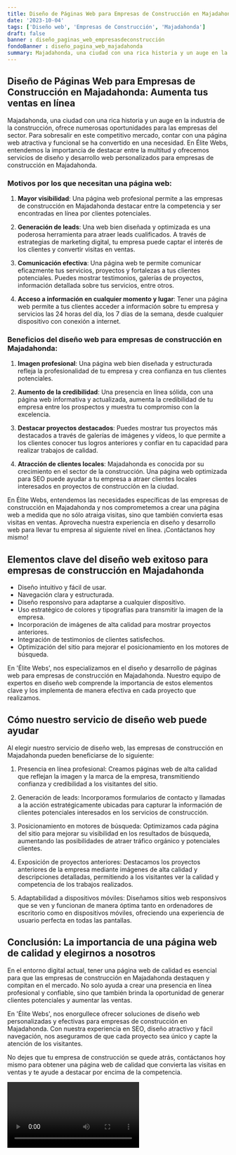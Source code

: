 ```yaml
---
title: Diseño de Páginas Web para Empresas de Construcción en Majadahonda
date: '2023-10-04'
tags: ['Diseño web', 'Empresas de Construcción', 'Majadahonda']
draft: false
banner : diseño_paginas_web_empresasdeconstrucción
fondoBanner : diseño_pagina_web_majadahonda
summary: Majadahonda, una ciudad con una rica historia y un auge en la industria de la construcción, ofrece numerosas oportunidades para las empresas del sector. Para sobresalir en este competitivo mercado, contar con una página web atractiva y funcional se ha convertido en una necesidad. En Élite Webs, entendemos la importancia de destacar entre la multitud y ofrecemos servicios de diseño y desarrollo web personalizados para empresas de construcción en Majadahonda.
---
```


## Diseño de Páginas Web para Empresas de Construcción en Majadahonda: Aumenta tus ventas en línea

Majadahonda, una ciudad con una rica historia y un auge en la industria de la construcción, ofrece numerosas oportunidades para las empresas del sector. Para sobresalir en este competitivo mercado, contar con una página web atractiva y funcional se ha convertido en una necesidad. En Élite Webs, entendemos la importancia de destacar entre la multitud y ofrecemos servicios de diseño y desarrollo web personalizados para empresas de construcción en Majadahonda.

### Motivos por los que necesitan una página web:

1. **Mayor visibilidad**: Una página web profesional permite a las empresas de construcción en Majadahonda destacar entre la competencia y ser encontradas en línea por clientes potenciales.

2. **Generación de leads**: Una web bien diseñada y optimizada es una poderosa herramienta para atraer leads cualificados. A través de estrategias de marketing digital, tu empresa puede captar el interés de los clientes y convertir visitas en ventas.

3. **Comunicación efectiva**: Una página web te permite comunicar eficazmente tus servicios, proyectos y fortalezas a tus clientes potenciales. Puedes mostrar testimonios, galerías de proyectos, información detallada sobre tus servicios, entre otros.

4. **Acceso a información en cualquier momento y lugar**: Tener una página web permite a tus clientes acceder a información sobre tu empresa y servicios las 24 horas del día, los 7 días de la semana, desde cualquier dispositivo con conexión a internet.

### Beneficios del diseño web para empresas de construcción en Majadahonda:

1. **Imagen profesional**: Una página web bien diseñada y estructurada refleja la profesionalidad de tu empresa y crea confianza en tus clientes potenciales.

2. **Aumento de la credibilidad**: Una presencia en línea sólida, con una página web informativa y actualizada, aumenta la credibilidad de tu empresa entre los prospectos y muestra tu compromiso con la excelencia.

3. **Destacar proyectos destacados**: Puedes mostrar tus proyectos más destacados a través de galerías de imágenes y vídeos, lo que permite a los clientes conocer tus logros anteriores y confiar en tu capacidad para realizar trabajos de calidad.

4. **Atracción de clientes locales**: Majadahonda es conocida por su crecimiento en el sector de la construcción. Una página web optimizada para SEO puede ayudar a tu empresa a atraer clientes locales interesados en proyectos de construcción en la ciudad.

En Élite Webs, entendemos las necesidades específicas de las empresas de construcción en Majadahonda y nos comprometemos a crear una página web a medida que no sólo atraiga visitas, sino que también convierta esas visitas en ventas. Aprovecha nuestra experiencia en diseño y desarrollo web para llevar tu empresa al siguiente nivel en línea. ¡Contáctanos hoy mismo!

<GifSeo />

<Cta />

## Elementos clave del diseño web exitoso para empresas de construcción en Majadahonda

- Diseño intuitivo y fácil de usar.
- Navegación clara y estructurada.
- Diseño responsivo para adaptarse a cualquier dispositivo.
- Uso estratégico de colores y tipografías para transmitir la imagen de la empresa.
- Incorporación de imágenes de alta calidad para mostrar proyectos anteriores.
- Integración de testimonios de clientes satisfechos.
- Optimización del sitio para mejorar el posicionamiento en los motores de búsqueda.

En 'Élite Webs', nos especializamos en el diseño y desarrollo de páginas web para empresas de construcción en Majadahonda. Nuestro equipo de expertos en diseño web comprende la importancia de estos elementos clave y los implementa de manera efectiva en cada proyecto que realizamos.

## Cómo nuestro servicio de diseño web puede ayudar

Al elegir nuestro servicio de diseño web, las empresas de construcción en Majadahonda pueden beneficiarse de lo siguiente:

1. Presencia en línea profesional: Creamos páginas web de alta calidad que reflejan la imagen y la marca de la empresa, transmitiendo confianza y credibilidad a los visitantes del sitio.

2. Generación de leads: Incorporamos formularios de contacto y llamadas a la acción estratégicamente ubicadas para capturar la información de clientes potenciales interesados en los servicios de construcción.

3. Posicionamiento en motores de búsqueda: Optimizamos cada página del sitio para mejorar su visibilidad en los resultados de búsqueda, aumentando las posibilidades de atraer tráfico orgánico y potenciales clientes.

4. Exposición de proyectos anteriores: Destacamos los proyectos anteriores de la empresa mediante imágenes de alta calidad y descripciones detalladas, permitiendo a los visitantes ver la calidad y competencia de los trabajos realizados.

5. Adaptabilidad a dispositivos móviles: Diseñamos sitios web responsivos que se ven y funcionan de manera óptima tanto en ordenadores de escritorio como en dispositivos móviles, ofreciendo una experiencia de usuario perfecta en todas las pantallas.

## Conclusión: La importancia de una página web de calidad y elegirnos a nosotros

En el entorno digital actual, tener una página web de calidad es esencial para que las empresas de construcción en Majadahonda destaquen y compitan en el mercado. No solo ayuda a crear una presencia en línea profesional y confiable, sino que también brinda la oportunidad de generar clientes potenciales y aumentar las ventas.

En 'Élite Webs', nos enorgullece ofrecer soluciones de diseño web personalizadas y efectivas para empresas de construcción en Majadahonda. Con nuestra experiencia en SEO, diseño atractivo y fácil navegación, nos aseguramos de que cada proyecto sea único y capte la atención de los visitantes.

No dejes que tu empresa de construcción se quede atrás, contáctanos hoy mismo para obtener una página web de calidad que convierta las visitas en ventas y te ayude a destacar por encima de la competencia.

<Video />

<CtaBot job='Empresas de Construcción' city='Majadahonda'/>

<Gmaps query='Majadahonda+españa+maps' />